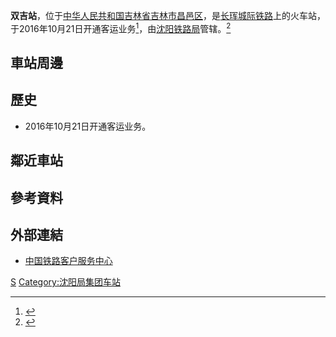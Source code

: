{{Infobox China railway station 
|车站名称 = 双吉站
|图片 = 
|图片介绍 = 
|其他名称 =
|车站拼音 = Shuangji
|英文名称 = Shuangji Railway Station
|车站代码 = 
|电报码 = SML
|拼音码 = SJI
|车站位置 = [[吉林省|吉林省]][[吉林市|吉林市]][[昌邑区|昌邑区]]
|使用状态= 使用中
|归属 = [[沈阳铁路局|沈阳铁路局]]
|线路 = [[长珲城际铁路|长珲城际铁路]]
|车站等级 = [[四等站_(中铁)|四等站]]
|月台数目 = 2
|股道数目 = 
|坐标 = {{coord|43|57|45.04|N|126|25|50.76|E|display=inline,title}}
}}
'''双吉站'''，位于[[中华人民共和国|中华人民共和国]][[吉林省|吉林省]][[吉林市|吉林市]][[昌邑区|昌邑区]]，是[[长珲城际铁路|长珲城际铁路]]上的火车站，于2016年10月21日开通客运业务<ref>{{Cite web |url=http://news.xinhuanet.com/2016-10/21/c_1119764158.htm |title=长珲城际铁路双吉站开通运营 |accessdate=2017-02-02 |archive-date=2017-02-02 |archive-url=https://web.archive.org/web/20170202234554/http://news.xinhuanet.com/2016-10/21/c_1119764158.htm |dead-url=no }}</ref>，由[[沈阳铁路局|沈阳铁路局]]管辖。<ref>{{Cite web |url=http://search.huochepiao.com/huochezhan/jieshao/4295.htm |title=双吉火车站介绍 |accessdate=2017-02-02 |archive-date=2017-02-03 |archive-url=https://web.archive.org/web/20170203000354/http://search.huochepiao.com/huochezhan/jieshao/4295.htm |dead-url=no }}</ref>
==車站周邊==
==歷史==
* 2016年10月21日开通客运业务。

==鄰近車站== 
{{start rail box|[[中国铁路|中国铁路]]}}
{{s-inop|[[九台南站|九台南站]] |[[长春西站|长春西]]方向}}
{{s-line|[[长珲城际铁路|长珲城际铁路]]}}
{{s-inop|[[吉林站|吉林站]]|[[珲春站|珲春]]方向}}
{{s-end}}

==參考資料==
{{reflist}}
==外部連結==
* [http://www.12306.cn/mormhweb/ 中国铁路客户服务中心]{{Wayback|url=http://www.12306.cn/mormhweb/ |date=20180205163941 }}
{{China-rail-stub}}
{{长珲城际铁路}}
[[Category:吉林市铁路车站|S]]
[[Category:沈阳局集团车站|Category:沈阳局集团车站]]